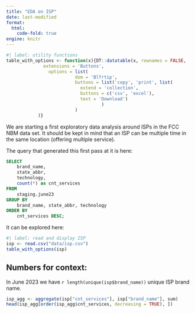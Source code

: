 ```yaml
---
title: "EDA on ISP"
date: last-modified
format: 
  html:
    code-fold: true
engine: knitr
---
```


```r
#| label: utility functions
table_with_options <- function(x){DT::datatable(x, rownames = FALSE,
              extensions = 'Buttons', 
                options = list(
                          dom = 'Blfrtip',
                          buttons = list('copy', 'print', list(
                            extend = 'collection',
                            buttons = c('csv', 'excel'),
                            text = 'Download')
                                    )
                          )
            )}
```

We are starting a first exploratory data analysis around ISPs in the FCC NBM data set. It should be kept in mind that an ISP can be multiple time in the same location (offering multiple service).  

The query that generated this first pass at it is here: 

```SQL
SELECT 
    brand_name,
    state_abbr,
    technology,
    count(*) as cnt_services
FROM
    staging.june23
GROUP BY 
    brand_name, state_abbr, technology
ORDER BY 
    cnt_services DESC;
```

It can be explored here: 


```r
#| label: read and display ISP
isp <- read.csv("data/isp.csv")
table_with_options(isp)
```


## Numbers for context: 

In June 2023 we have `r length(unique(isp$brand_name))` unique ISP brand name. 

```r
isp_agg <- aggregate(isp["cnt_services"], isp["brand_name"], sum)
head(isp_agg[order(isp_agg$cnt_services, decreasing = TRUE), ])
```